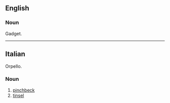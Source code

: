 {{rfv}}
==English==

===Noun===
{{en-noun}}

Gadget.

----
==Italian==

Orpello.

===Noun===
{{it-noun|orpell|m|o|i}}

# [[pinchbeck]]
# [[tinsel]]